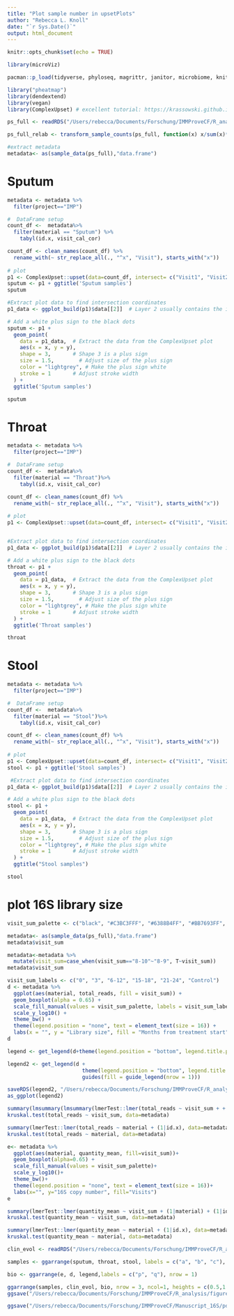 ```yaml
---
title: "Plot sample number in upsetPlots"
author: "Rebecca L. Knoll"
date: "`r Sys.Date()`"
output: html_document
---
```


```r
knitr::opts_chunk$set(echo = TRUE)
```

```r
library(microViz)

pacman::p_load(tidyverse, phyloseq, magrittr, janitor, microbiome, knitr, lubridate, naniar, readxl, ggplot2, ggpubr)

library("pheatmap")
library(dendextend)
library(vegan)
library(ComplexUpset) # excellent tutorial: https://krassowski.github.io/complex-upset/articles/Examples_R.html

ps_full <- readRDS("/Users/rebecca/Documents/Forschung/IMMProveCF/R_analysis/rds_files/ps_IMProveCF_patientsAndControls_Run1-23_18102023.rds")

ps_full_relab <- transform_sample_counts(ps_full, function(x) x/sum(x)*100)

#extract metadata
metadata<- as(sample_data(ps_full),"data.frame")

```

# Sputum
```r
metadata <- metadata %>% 
  filter(project=="IMP") 

#  DataFrame setup
count_df <-  metadata%>%
  filter(material == "Sputum") %>% 
    tabyl(id.x, visit_cal_cor) 

count_df <- clean_names(count_df) %>% 
  rename_with(~ str_replace_all(., "^x", "Visit"), starts_with("x"))
  
# plot
p1 <- ComplexUpset::upset(data=count_df, intersect= c("Visit1", "Visit2", "Visit3", "Visit4", "Visit5", "Visit6", "Visit7", "Visit8", "Visit9"), min_size=1, width_ratio=0.2, height_ratio=1, sort_sets=FALSE, stripes=c("darkgrey",  "#C3BC3FFF", "#6388B4FF", "#6388B4FF", "#6388B4FF","#BB7693FF","#BB7693FF","#55AD89FF","#55AD89FF"))
sputum <- p1 + ggtitle('Sputum samples')
sputum

#Extract plot data to find intersection coordinates
p1_data <- ggplot_build(p1)$data[[2]]  # Layer 2 usually contains the intersection points

# Add a white plus sign to the black dots
sputum <- p1 +
  geom_point(
    data = p1_data,  # Extract the data from the ComplexUpset plot
    aes(x = x, y = y),
    shape = 3,       # Shape 3 is a plus sign
    size = 1.5,        # Adjust size of the plus sign
    color = "lightgrey", # Make the plus sign white
    stroke = 1       # Adjust stroke width
  ) +
  ggtitle('Sputum samples')

sputum
```

# Throat
```r
metadata <- metadata %>% 
  filter(project=="IMP") 

#  DataFrame setup
count_df <-  metadata%>%  
  filter(material == "Throat")%>%
    tabyl(id.x, visit_cal_cor) 

count_df <- clean_names(count_df) %>% 
  rename_with(~ str_replace_all(., "^x", "Visit"), starts_with("x"))
  
# plot
p1 <- ComplexUpset::upset(data=count_df, intersect= c("Visit1", "Visit2", "Visit3", "Visit4", "Visit5", "Visit6", "Visit7", "Visit8", "Visit9"), min_size=1, width_ratio=0.2, height_ratio=1, sort_sets=FALSE, stripes=c("darkgrey",  "#C3BC3FFF", "#6388B4FF", "#6388B4FF", "#6388B4FF","#BB7693FF","#BB7693FF","#55AD89FF","#55AD89FF"))


#Extract plot data to find intersection coordinates
p1_data <- ggplot_build(p1)$data[[2]]  # Layer 2 usually contains the intersection points

# Add a white plus sign to the black dots
throat <- p1 +
  geom_point(
    data = p1_data,  # Extract the data from the ComplexUpset plot
    aes(x = x, y = y),
    shape = 3,       # Shape 3 is a plus sign
    size = 1.5,        # Adjust size of the plus sign
    color = "lightgrey", # Make the plus sign white
    stroke = 1       # Adjust stroke width
  ) +
  ggtitle('Throat samples')

throat
```

# Stool
```r
metadata <- metadata %>% 
  filter(project=="IMP") 

#  DataFrame setup
count_df <-  metadata%>%  
  filter(material == "Stool")%>%
    tabyl(id.x, visit_cal_cor) 

count_df <- clean_names(count_df) %>% 
  rename_with(~ str_replace_all(., "^x", "Visit"), starts_with("x"))
  
# plot
p1 <- ComplexUpset::upset(data=count_df, intersect= c("Visit1", "Visit2", "Visit3", "Visit4", "Visit5", "Visit6", "Visit7", "Visit8", "Visit9"), min_size=1, width_ratio=0.2, height_ratio=1, sort_sets=FALSE, stripes=c("darkgrey",  "#C3BC3FFF", "#6388B4FF", "#6388B4FF", "#6388B4FF","#BB7693FF","#BB7693FF","#55AD89FF","#55AD89FF"))
stool <- p1 + ggtitle('Stool samples')

 #Extract plot data to find intersection coordinates
p1_data <- ggplot_build(p1)$data[[2]]  # Layer 2 usually contains the intersection points

# Add a white plus sign to the black dots
stool <- p1 +
  geom_point(
    data = p1_data,  # Extract the data from the ComplexUpset plot
    aes(x = x, y = y),
    shape = 3,       # Shape 3 is a plus sign
    size = 1.5,        # Adjust size of the plus sign
    color = "lightgrey", # Make the plus sign white
    stroke = 1       # Adjust stroke width
  ) +
  ggtitle("Stool samples")

stool


```

# plot 16S library size 
```r
visit_sum_palette <- c("black", "#C3BC3FFF", "#6388B4FF", "#BB7693FF", "#55AD89FF", "#8176AA")

metadata<- as(sample_data(ps_full),"data.frame")
metadata$visit_sum

metadata<-metadata %>% 
  mutate(visit_sum=case_when(visit_sum=="8-10"~"8-9", T~visit_sum))
metadata$visit_sum

visit_sum_labels <- c("0", "3", "6-12", "15-18", "21-24", "Control")
d <- metadata %>% 
  ggplot(aes(material, total_reads, fill = visit_sum)) +
  geom_boxplot(alpha = 0.65) +
  scale_fill_manual(values = visit_sum_palette, labels = visit_sum_labels) +  # Corrected part
  scale_y_log10() +
  theme_bw() +
  theme(legend.position = "none", text = element_text(size = 16)) +
  labs(x = "", y = "Library size", fill = "Months from treatment start")
d

legend <- get_legend(d+theme(legend.position = "bottom", legend.title.position = "top"))

legend2 <- get_legend(d + 
                        theme(legend.position = "bottom", legend.title.position = "left")+ 
                        guides(fill = guide_legend(nrow = 1)))

saveRDS(legend2, "/Users/rebecca/Documents/Forschung/IMMProveCF/R_analysis/figures/legend_visit_sum.rds")
as_ggplot(legend2)

summary(lmsummary(lmsummary(lmerTest::lmer(total_reads ~ visit_sum + + (1|material) + (1|id.x), data=metadata))
kruskal.test(total_reads ~ visit_sum, data=metadata)

summary(lmerTest::lmer(total_reads ~ material + (1|id.x), data=metadata))
kruskal.test(total_reads ~ material, data=metadata)
```
```r

e<- metadata %>% 
  ggplot(aes(material, quantity_mean, fill=visit_sum))+
  geom_boxplot(alpha=0.65) +
  scale_fill_manual(values = visit_sum_palette)+
  scale_y_log10()+
  theme_bw()+
  theme(legend.position = "none", text = element_text(size = 16))+
  labs(x="", y="16S copy number", fill="Visits")
e

summary(lmerTest::lmer(quantity_mean ~ visit_sum + (1|material) + (1|id.x), data=metadata))
kruskal.test(quantity_mean ~ visit_sum, data=metadata)

summary(lmerTest::lmer(quantity_mean ~ material + (1|id.x), data=metadata))
kruskal.test(quantity_mean ~ material, data=metadata)
```

```r

clin_evol <- readRDS("/Users/rebecca/Documents/Forschung/IMMProveCF/R_analysis/figures/clinical_evolution.rds")

samples <- ggarrange(sputum, throat, stool, labels = c("a", "b", "c"), nrow = 1)

bio <- ggarrange(e, d, legend,labels = c("p", "q"), nrow = 1)

ggarrange(samples, clin_evol, bio, nrow = 3, ncol=1, heights = c(0.5,1.15,0.35))
ggsave("/Users/rebecca/Documents/Forschung/IMMProveCF/R_analysis/figures/supp_fig1_clinevol_upsetplots.png", height = 20, width = 16)

ggsave("/Users/rebecca/Documents/Forschung/IMMProveCF/Manuscript_16S/pdf_figures/supp_fig1_clinevol_upsetplots.pdf", height = 20, width = 16)

```
